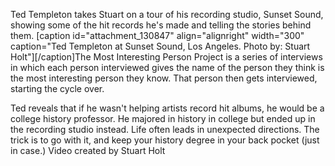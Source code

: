 
Ted Templeton takes Stuart on a tour of his recording studio, Sunset Sound, showing some of the hit records he's made and telling the stories behind them.
[caption id="attachment_130847" align="alignright" width="300" caption="Ted Templeton at Sunset Sound, Los Angeles. Photo by: Stuart Holt"][/caption]The Most Interesting Person Project is a series of interviews in which each person interviewed gives the name of the person they think is the most interesting person they know. That person then gets interviewed, starting the cycle over.


Ted reveals that if he wasn't helping artists record hit albums, he would be a college history professor. He majored in history in college but ended up in the recording studio instead. Life often leads in unexpected directions. The trick is to go with it, and keep your history degree in your back pocket (just in case.) 
Video created by Stuart Holt